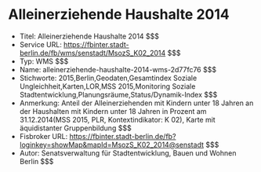 # Alleinerziehende Haushalte 2014
- Titel: Alleinerziehende Haushalte 2014 $$$
- Service URL: https://fbinter.stadt-berlin.de/fb/wms/senstadt/MsozS_K02_2014 $$$
- Typ: WMS $$$
- Name: alleinerziehende-haushalte-2014-wms-2d77fc76 $$$
- Stichworte: 2015,Berlin,Geodaten,Gesamtindex Soziale Ungleichheit,Karten,LOR,MSS 2015,Monitoring Soziale Stadtentwicklung,Planungsräume,Status/Dynamik-Index $$$
- Anmerkung: Anteil der Alleinerziehenden mit Kindern unter 18 Jahren an der Haushalten mit Kindern unter 18 Jahren in Prozent am 31.12.2014(MSS 2015, PLR, Kontextindikator: K 02), Karte mit äquidistanter Gruppenbildung $$$
- Fisbroker URL: https://fbinter.stadt-berlin.de/fb?loginkey=showMap&mapId=MsozS_K02_2014@senstadt $$$
- Autor: Senatsverwaltung für Stadtentwicklung, Bauen und Wohnen Berlin $$$
